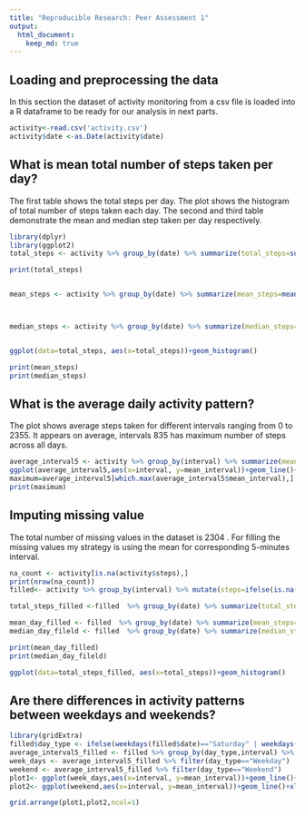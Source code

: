 ```yaml
---
title: "Reproducible Research: Peer Assessment 1"
output: 
  html_document:
    keep_md: true
---
```



## Loading and preprocessing the data
In this section the dataset of activity monitoring from a csv file is loaded into a R dataframe to be ready for our analysis in next parts.
```r

activity<-read.csv('activity.csv')
activity$date <-as.Date(activity$date)
```


## What is mean total number of steps taken per day?

The first table shows the total steps per day.  The plot shows the histogram of total number of steps taken each day. The second and third table demonstrate the mean and median step taken per day respectively.
```r

library(dplyr)
library(ggplot2)
total_steps <- activity %>% group_by(date) %>% summarize(total_steps=sum(steps,na.rm=TRUE))

print(total_steps)


mean_steps <- activity %>% group_by(date) %>% summarize(mean_steps=mean(steps,na.rm=TRUE))



median_steps <- activity %>% group_by(date) %>% summarize(median_steps=median(steps,na.rm=TRUE))


ggplot(data=total_steps, aes(x=total_steps))+geom_histogram()

print(mean_steps)
print(median_steps)
```


## What is the average daily activity pattern?
The plot shows average steps taken for different intervals ranging from 0 to 2355. It appears on average, intervals 835 has maximum number of steps across all days.
```r
average_interval5 <- activity %>% group_by(interval) %>% summarize(mean_interval=mean(steps,na.rm= TRUE))
ggplot(average_interval5,aes(x=interval, y=mean_interval))+geom_line()+xlab('Intervals')
maximum=average_interval5[which.max(average_interval5$mean_interval),]
print(maximum)
```


## Imputing missing value
The total number of missing values in the dataset is 2304 . For filling the missing values my strategy is using the mean for corresponding 5-minutes interval.

```r
na_count <- activity[is.na(activity$steps),]
print(nrow(na_count))
filled<- activity %>% group_by(interval) %>% mutate(steps=ifelse(is.na(steps),mean(steps,na.rm = TRUE),steps))

total_steps_filled <-filled  %>% group_by(date) %>% summarize(total_steps=sum(steps,na.rm=TRUE))

mean_day_filled <- filled  %>% group_by(date) %>% summarize(mean_steps=mean(steps,na.rm=TRUE))
median_day_fileld <- filled  %>% group_by(date) %>% summarize(median_steps=median(steps,na.rm=TRUE))

print(mean_day_filled)
print(median_day_fileld)

ggplot(data=total_steps_filled, aes(x=total_steps))+geom_histogram()

```


## Are there differences in activity patterns between weekdays and weekends?
```r
library(gridExtra)
filled$day_type <- ifelse(weekdays(filled$date)=="Saturday" | weekdays(filled$date)=="Sunday","Weekend","Weekday" )
average_interval5_filled <- filled %>% group_by(day_type,interval) %>% summarize(mean_interval=mean(steps,na.rm= TRUE))
week_days <- average_interval5_filled %>% filter(day_type=="Weekday")
weekend <- average_interval5_filled %>% filter(day_type=="Weekend")
plot1<- ggplot(week_days,aes(x=interval, y=mean_interval))+geom_line()+xlab('Weekday intervals')
plot2<- ggplot(weekend,aes(x=interval, y=mean_interval))+geom_line()+xlab('Weekend intervals')

grid.arrange(plot1,plot2,ncol=1)
```
